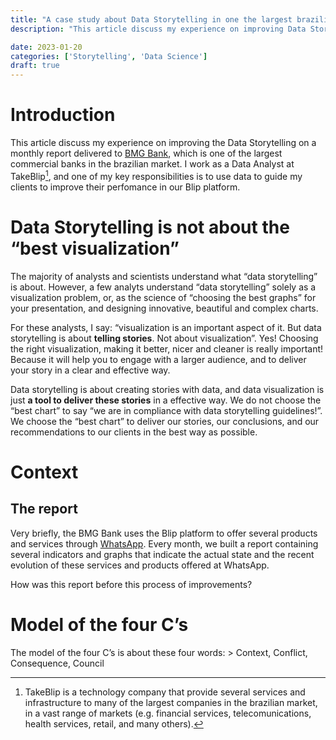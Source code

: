 ```yaml
---
title: "A case study about Data Storytelling in one the largest brazilian banks"
description: "This article discuss my experience on improving Data Storytelling on one the largest banks on the financial brazilian market"

date: 2023-01-20
categories: ['Storytelling', 'Data Science']
draft: true
---
```


# Introduction

This article discuss my experience on improving the Data Storytelling on a monthly report delivered to [BMG Bank](https://www.bancobmg.com.br/), which is one of the largest commercial banks in the brazilian market. I work as a Data Analyst at TakeBlip[^footnote1], and one of my key responsibilities is to use data to guide my clients to improve their perfomance in our Blip platform.

[^footnote1]: TakeBlip is a technology company that provide several services and infrastructure to many of the largest companies in the brazilian market, in a vast range of markets (e.g. financial services, telecomunications, health services, retail, and many others).

# Data Storytelling is not about the "best visualization"

The majority of analysts and scientists understand what "data storytelling" is about. However, a few analyts understand "data storytelling" solely as a visualization problem, or, as the science of "choosing the best graphs" for your presentation, and designing innovative, beautiful and complex charts.

For these analysts, I say: "visualization is an important aspect of it. But data storytelling is about **telling stories**. Not about visualization". Yes! Choosing the right visualization, making it better, nicer and cleaner is really important! Because it will help you to engage with a larger audience, and to deliver your story in a clear and effective way.

Data storytelling is about creating stories with data, and data visualization is just **a tool to deliver these stories** in a effective way. We do not choose the "best chart" to say "we are in compliance with data storytelling guidelines!". We choose the "best chart" to deliver our stories, our conclusions, and our recommendations to our clients in the best way as possible.

# Context

## The report

Very briefly, the BMG Bank uses the Blip platform to offer several products and services through [WhatsApp](https://www.whatsapp.com/). Every month, we built a report containing several indicators and graphs that indicate the actual state and the recent evolution of these services and products offered at WhatsApp.

How was this report before this process of improvements?

# Model of the four C's

The model of the four C's is about these four words: \> Context, Conflict, Consequence, Council
